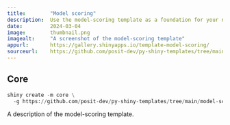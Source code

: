```yaml
---
title:        "Model scoring"
description:  Use the model-scoring template as a foundation for your next Shiny app.
date:         2024-03-04
image:        thumbnail.png
imagealt:     "A screenshot of the model-scoring template"
appurl:       https://gallery.shinyapps.io/template-model-scoring/
sourceurl:    https://github.com/posit-dev/py-shiny-templates/tree/main/model-scoring
---
```


::: {.panel-tabset .shiny-mode-tabset  group="shiny-app-mode"}
## Core
``` python
shiny create -m core \
  -g https://github.com/posit-dev/py-shiny-templates/tree/main/model-scoring
```
:::


A description of the model-scoring template.
